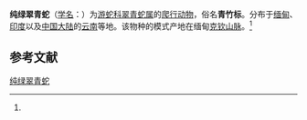 {{NoteTA|G1=LS}}
{{Speciesbox
| name = 纯绿翠青蛇
| status = 
| status_system = 
| image = 
| genus = Cyclophiops
| species = doriae
| authority = (Boulenger, 1888)<ref name='id4604'>{{cite web| url =http://www.bioinfo.cn/db05/BjdwSpecies.php?action=view&id=4604| title =纯绿翠青蛇| work =《中国动物物种编目数据库》| publisher =中国科学院微生物研究所| author =中国科学院动物研究所| accessdate =2009-04-11| deadurl =yes| archiveurl =https://web.archive.org/web/20160305003457/http://www.bioinfo.cn/db05/BjdwSpecies.php?action=view&id=4604| archivedate =2016-03-05}}</ref>
}}

'''纯绿翠青蛇'''（[[学名|学名]]：{{lang|la|''Cyclophiops doriae''}}）为[[游蛇科|游蛇科]][[翠青蛇属|翠青蛇属]]的[[爬行动物|爬行动物]]，俗名'''青竹标'''。分布于[[缅甸|缅甸]]、[[印度|印度]]以及[[中国大陆|中国大陆]]的[[云南|云南]]等地。该物种的模式产地在缅甸[[克钦山脉|克钦山脉]]。<ref name='id4604'/>

== 参考文献 ==
{{reflist}}

{{Wikispecies|Cyclophiops doriae}}
{{Taxonbar|from=Q1037260}}

[[Category:翠青蛇属|纯绿翠青蛇]]


{{蛇类小作品}}